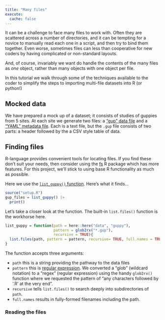 ```yaml
---
title: "Many files"
execute:
  cache: false
---
```


It can be a challenge to face many files to work with. Often they are scattered across a number of directories, and it can be tempting for a novice to manually read each one in a script, and then try to bind them together.  Even worse, sometimes files can less than cooperative for new coders by having complicated or non-standard layouts.

And, of course, invariably we want do handle the contents of the many files as *one* object, rather than many objects with one object per file.

In this tutorial we walk through some of the techniques available to the coder to simplify the steps to importing multi-file datasets into R (or python!)

## Mocked data

We have prepared a mock up of a dataset; it consists of studies of guppies from 5 sites. At each site we generate two files: a ["gup" data file](data/guppy/site_01/site_01.gup) and a ["YAML" metadata file](data/guppy/site_01/site_01.yaml). Each is a text file, but the `.gup` file consists of two parts: a header followed by the a CSV style table of data.

## Finding files

R-language provides convenient tools for locating files. If you find these don't suit your needs, then consider using the [fs](https://CRAN.R-project.org/package=fs) R package which has more features. For this project, we'll stick to using base R functionality as much as possible.

Here we use the [`list_guppy()` function](functions/guppy.R#L8). Here's what it finds...

```r
source("setup.R")
gup_files = list_guppy() |>
  print()
```

Let's take a closer look at the function. The built-in `list.files()` function is the workhorse here.

```r
list_guppy = function(path = here::here("data", "guppy"),
                      pattern = glob2rx("*.gup"),
                      recursive = TRUE){
  list.files(path, pattern = pattern, recursive= TRUE, full.names = TRUE)
}
```
The function accepts three arguments: 

-   `path` this is a string providing the pathway to the data files
-   `pattern` this is [regular expression](https://en.wikipedia.org/wiki/Regular_expression). We converted a "glob" (wildcard notation) to a "regex" (regular expression) using the handy `glob2rx()` function where we requested the pattern of "any characters followed by '.R' at the very end".
-   `recursive` tells `list.files()` to search deeply into subdirectories of `path`.
-   `full.names` results in fully-formed filenames including the path.

### Reading the files
